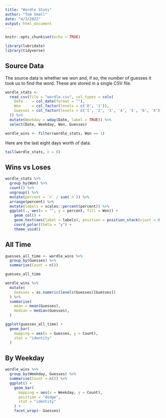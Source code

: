 ```yaml
---
title: "Wordle Stats"
author: "Tom Small"
date: "4/3/2022"
output: html_document
---
```


```r
knitr::opts_chunk$set(echo = TRUE)

library(lubridate)
library(tidyverse)
```

## Source Data

The source data is whether we won and, if so, the number of guesses it took us to find the word. These are stored in a single CSV file.

```r
wordle_stats <-
  read_csv(file = "wordle.csv", col_types = cols(
    Date    = col_date(format = ""),
    Won     = col_factor(levels = c('0', '1')),
    Guesses = col_factor(levels = c('1', '2', '3', '4', '5', '6', 'X'))
  )) %>%
  mutate(Weekday = wday(Date, label = TRUE)) %>%
  select(Date, Weekday, Won, Guesses)

wordle_wins <- filter(wordle_stats, Won == 1)
```

Here are the last eight days worth of data.

```r
tail(wordle_stats, n = 8)
```

## Wins vs Loses

```r
wordle_stats %>%
  group_by(Won) %>%
  count() %>%
  ungroup() %>%
  mutate(percent = `n` / sum(`n`)) %>%
  arrange(percent) %>%
  mutate(labels = scales::percent(percent)) %>%
  ggplot(., aes(x = "", y = percent, fill = Won)) +
    geom_col() +
    geom_text(aes(label = labels), position = position_stack(vjust = 0.5)) +
    coord_polar(theta = "y") +
    theme_void()
```

## All Time

```r
guesses_all_time <- wordle_wins %>%
  group_by(Guesses) %>%
  summarise(Count = n())

guesses_all_time
```

```r
wordle_wins %>%
  mutate(
    Guesses = as.numeric(levels(Guesses)[Guesses])
  ) %>%
  summarise(
    mean = mean(Guesses),
    median = median(Guesses),
  )
```

```r
ggplot(guesses_all_time) +
  geom_bar(
    mapping = aes(x = Guesses, y = Count),
    stat = "identity"
  )
```

## By Weekday

```r
wordle_wins %>%
  group_by(Weekday, Guesses) %>%
  summarise(Count = n()) %>%
  ggplot() +
    geom_bar(
      mapping = aes(x = Weekday, y = Count),
      position = "dodge",
      stat = "identity"
    ) +
    facet_wrap(~ Guesses)
```
